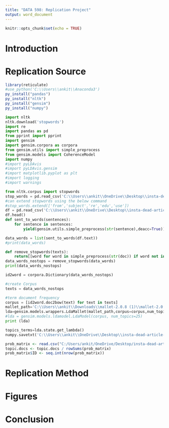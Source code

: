 ---
title: "DATA 598: Replication Project"
output: word_document
---

```{r setup, include=FALSE}
knitr::opts_chunk$set(echo = TRUE)
```

# Introduction


# Replication Source
```{r}
library(reticulate)
#use_python('C:\\Users\\ankit\\Anaconda3')
py_install("pandas")
py_install("nltk")
py_install("gensim")
py_install("numpy")
```

```{python}
import nltk
nltk.download('stopwords')
import re
import pandas as pd
from pprint import pprint
import gensim
import gensim.corpora as corpora
from gensim.utils import simple_preprocess
from gensim.models import CoherenceModel
import numpy 
#import pyLDAvis
#import pyLDAvis.gensim
#import matplotlib.pyplot as plt
#import logging
#import warnings

```

```{python}
from nltk.corpus import stopwords
stop_words = pd.read_csv('C:\\Users\\ankit\\OneDrive\\Desktop\\insta-dead-article-master\\en.txt')
#can extend stopwords using the below command
#stop_words.extend(['from','subject','re','edu','use'])
df = pd.read_csv('C:\\Users\\ankit\\OneDrive\\Desktop\\insta-dead-article-master\\data\\posts-formatted-for-topicmodelling.csv', encoding='latin-1')
df.head()
def sent_to_words(sentences):
    for sentence in sentences:
        yield(gensim.utils.simple_preprocess(str(sentence),deacc=True)) #deacc = True removes punctuation

data_words = list(sent_to_words(df.text))
#print(data_words)

def remove_stopwords(texts):
    return[[word for word in simple_preprocess(str(doc)) if word not in stop_words] for doc in texts]
data_words_nostops = remove_stopwords(data_words)
print(data_words_nostops)

```

```{python}
id2word = corpora.Dictionary(data_words_nostops)

#create Corpus
texts = data_words_nostops

#term document frequency
corpus = [id2word.doc2bow(text) for text in texts]
mallet_path='C:\\Users\\ankit\\Downloads\\mallet-2.0.8 (1)\\mallet-2.0.8'
lda=gensim.models.wrappers.LdaMallet(mallet_path,corpus=corpus,num_topics=25,id2word=id2word)
#lda = gensim.models.ldamodel.LdaModel(corpus, num_topics=25)
print (lda)

```
```{python}
topics_terms=lda.state.get_lambda()
numpy.savetxt('C:\\Users\\ankit\\OneDrive\\Desktop\\insta-dead-article-master\\prob_matrix.csv',topics_terms,delimiter=',')

```

```{r}
prob_matrix <- read.csv("C:/Users/ankit/OneDrive/Desktop/insta-dead-article-master/prob_matrix.csv", header=FALSE)
topic.docs <- topic.docs / rowSums(prob_matrix)
prob_matrix$ID <- seq.int(nrow(prob_matrix))

```

# Replication Method


# Figures


# Conclusion
